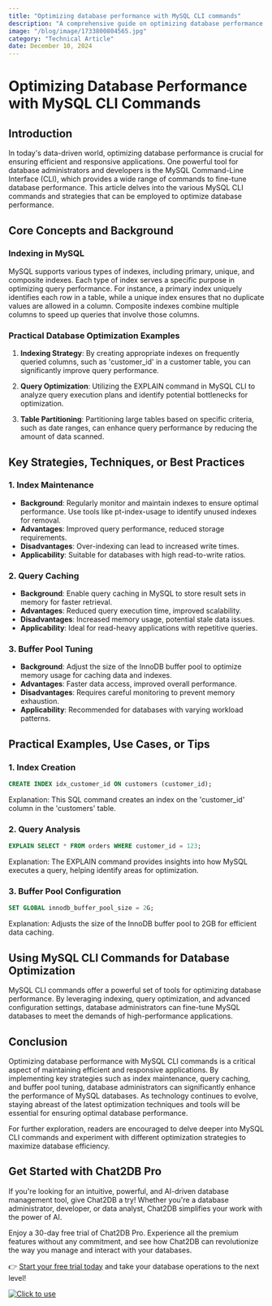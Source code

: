 ```yaml
---
title: "Optimizing database performance with MySQL CLI commands"
description: "A comprehensive guide on optimizing database performance using MySQL CLI commands, covering key strategies, techniques, and practical examples."
image: "/blog/image/1733800804565.jpg"
category: "Technical Article"
date: December 10, 2024
---
```


# Optimizing Database Performance with MySQL CLI Commands


<Authors date="December 10, 2024">
  <Author name="Aiden Stone" link="https://chat2db.ai" />
</Authors>

## Introduction

In today's data-driven world, optimizing database performance is crucial for ensuring efficient and responsive applications. One powerful tool for database administrators and developers is the MySQL Command-Line Interface (CLI), which provides a wide range of commands to fine-tune database performance. This article delves into the various MySQL CLI commands and strategies that can be employed to optimize database performance.

## Core Concepts and Background

### Indexing in MySQL

MySQL supports various types of indexes, including primary, unique, and composite indexes. Each type of index serves a specific purpose in optimizing query performance. For instance, a primary index uniquely identifies each row in a table, while a unique index ensures that no duplicate values are allowed in a column. Composite indexes combine multiple columns to speed up queries that involve those columns.

### Practical Database Optimization Examples

1. **Indexing Strategy**: By creating appropriate indexes on frequently queried columns, such as 'customer_id' in a customer table, you can significantly improve query performance.

2. **Query Optimization**: Utilizing the EXPLAIN command in MySQL CLI to analyze query execution plans and identify potential bottlenecks for optimization.

3. **Table Partitioning**: Partitioning large tables based on specific criteria, such as date ranges, can enhance query performance by reducing the amount of data scanned.

## Key Strategies, Techniques, or Best Practices

### 1. Index Maintenance

- **Background**: Regularly monitor and maintain indexes to ensure optimal performance. Use tools like pt-index-usage to identify unused indexes for removal.
- **Advantages**: Improved query performance, reduced storage requirements.
- **Disadvantages**: Over-indexing can lead to increased write times.
- **Applicability**: Suitable for databases with high read-to-write ratios.

### 2. Query Caching

- **Background**: Enable query caching in MySQL to store result sets in memory for faster retrieval.
- **Advantages**: Reduced query execution time, improved scalability.
- **Disadvantages**: Increased memory usage, potential stale data issues.
- **Applicability**: Ideal for read-heavy applications with repetitive queries.

### 3. Buffer Pool Tuning

- **Background**: Adjust the size of the InnoDB buffer pool to optimize memory usage for caching data and indexes.
- **Advantages**: Faster data access, improved overall performance.
- **Disadvantages**: Requires careful monitoring to prevent memory exhaustion.
- **Applicability**: Recommended for databases with varying workload patterns.

## Practical Examples, Use Cases, or Tips

### 1. Index Creation

```sql
CREATE INDEX idx_customer_id ON customers (customer_id);
```

Explanation: This SQL command creates an index on the 'customer_id' column in the 'customers' table.

### 2. Query Analysis

```sql
EXPLAIN SELECT * FROM orders WHERE customer_id = 123;
```

Explanation: The EXPLAIN command provides insights into how MySQL executes a query, helping identify areas for optimization.

### 3. Buffer Pool Configuration

```sql
SET GLOBAL innodb_buffer_pool_size = 2G;
```

Explanation: Adjusts the size of the InnoDB buffer pool to 2GB for efficient data caching.

## Using MySQL CLI Commands for Database Optimization

MySQL CLI commands offer a powerful set of tools for optimizing database performance. By leveraging indexing, query optimization, and advanced configuration settings, database administrators can fine-tune MySQL databases to meet the demands of high-performance applications.

## Conclusion

Optimizing database performance with MySQL CLI commands is a critical aspect of maintaining efficient and responsive applications. By implementing key strategies such as index maintenance, query caching, and buffer pool tuning, database administrators can significantly enhance the performance of MySQL databases. As technology continues to evolve, staying abreast of the latest optimization techniques and tools will be essential for ensuring optimal database performance.

For further exploration, readers are encouraged to delve deeper into MySQL CLI commands and experiment with different optimization strategies to maximize database efficiency.


## Get Started with Chat2DB Pro

If you're looking for an intuitive, powerful, and AI-driven database management tool, give Chat2DB a try! Whether you're a database administrator, developer, or data analyst, Chat2DB simplifies your work with the power of AI.

Enjoy a 30-day free trial of Chat2DB Pro. Experience all the premium features without any commitment, and see how Chat2DB can revolutionize the way you manage and interact with your databases.

👉 [Start your free trial today](https://chat2db.ai/pricing) and take your database operations to the next level!


[![Click to use](/image/blog/bg/chat2db.jpg)](https://chat2db.ai/)
